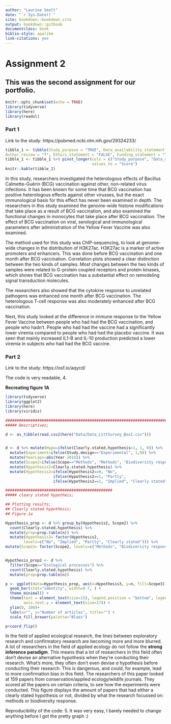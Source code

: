```yaml
---
author: "Laurine Seelt"
date: "`r Sys.Date()`"
site: bookdown::bookdown_site
output: bookdown::gitbook
documentclass: book
biblio-style: apalike
link-citations: yes
---
```


# Assignment 2

## This was the second assignment for our portfolio.

```r
knitr::opts_chunk$set(echo = TRUE)
library(tidyverse)
library(here)
library(readxl)
```

### Part 1

Link to the study: https://pubmed.ncbi.nlm.nih.gov/29324233/


```r
tibble_1 <- tibble(Study_purpose = "TRUE", Data_availability_statement = "TRUE", Data_location = "TRUE", Study_location = "TRUE",
Author_review = "7", Ethics_statement = "FALSE", Funding_statement = "TRUE", Code_availability = "TRUE")
tibble_1 <- tibble_1 %>% pivot_longer(cols = c("Study_purpose", "Data_availability_statement", "Data_location", "Study_location", "Author_review", "Ethics_statement", "Funding_statement", "Code_availability"), names_to = "Category",
                                      values_to = "Score")
knitr::kable(tibble_1)
```


In this study, researchers investigated the heterologous effects of Bacillus Calmette-Guérin (BCG) vaccination against other, non-related virus infections. 
It has been known for some time that BCG vaccination has positive heterologous effects against other virusses, but the exact immunological basis for this effect has never been examined in depth. The researchers in this study examined the genome-wide histone modifications that take place as a result of BCG vaccination, and also examined the functional changes in monocytes that take place after BCG vaccination. The effect of BCG vaccination on viral, serological and immunological parameters after administration of the Yellow Fever Vaccine was also examined.

The method used for this study was ChIP-sequencing, to look at genome-wide changes in the distribution of H3K27ac. H3K27ac is a marker of active promoters and enhancers. This was done before BCG vaccination and one month after BCG vaccination. Correlation plots showed a clear distinction between the two kinds of samples. Most changes between the two kinds of samples were related to G-protein coupled receptors and protein kinases, which shows that BCG vaccination has a substantial effect on remodeling signal transduction molecules.

The researchers also showed that the cytokine response to unrelated pathogens was enhanced one month after BCG vaccination. The heterologous T-cell response was also moderately enhanced after BCG vaccination.

Next, this study looked at the difference in immune response to the Yellow Fever Vaccine between people who had had the BCG vaccination, and people who hadn't. People who had had the vaccine had a significantly lower viremia compared to people who had had the placebo vaccine. It was seen that mainly increased IL1-B and IL-10 production predicted a lower viremia in subjects who had had the BCG vaccine.


### Part 2

Link to the study: https://osf.io/aqycd/ 

The code is very readable, 4.

__Recreating figure 1A__
```r
library(tidyverse)
library(ggplot2)
library(here)
library(viridis)

##################################################################################################
##### Descriptives; 

d <- as_tibble(read.csv2(here("Data/Data_LittSurvey_Box1.csv")))


d <- d %>% mutate(Hypo=ifelse(Clearly.stated.hypothesis>1, 1, 0)) %>%
  mutate(Experiment=ifelse(Study.design=="Experimental", 1,0)) %>%
  mutate(YearLaps=abs(Year-2016)) %>%
  mutate(Scope2=ifelse(Scope=="Methods", "Methods", "Biodiversity response")) %>%
  mutate(Hypothesis2=Clearly.stated.hypothesis) %>% 
  mutate(Hypothesis2=ifelse(Hypothesis2==0, "No", 
                     ifelse(Hypothesis2==1, "Partly", 
                     ifelse(Hypothesis2==2, "Implied", "Clearly stated"))))

###############################################
##### cleary stated hypotheis; 

## Plotting results; 
## Clearly stated hypothesis; 
## Figure 1a

Hypothesis_prop <- d %>% group_by(Hypothesis2, Scope2) %>%
  count(Clearly.stated.hypothesis) %>%
  mutate(prop=prop.table(n)) %>%
  mutate(Hypothesis3= factor(Hypothesis2, 
        levels=c("No", "Implied", "Partly", "Clearly stated"))) %>%
mutate(Scope3= factor(Scope2, levels=c("Methods", "Biodiversity response")))


Hypothesis_prop2 <- d %>%
  filter(Scope=="Ecological processes") %>%
  count(Clearly.stated.hypothesis) %>%
  mutate(prop=prop.table(n))

p <- ggplot(data=Hypothesis_prop, aes(x=Hypothesis3, y=n, fill=Scope3)) +
  geom_bar(stat="identity", width=0.7, ) +
  theme_minimal() + 
  theme(text = element_text(size=15), legend.position = "bottom", legend.title = element_blank(), 
        axis.text.y = element_text(size=17)) +
  ylim(0, 100)+
  labs(x="", y="Number of articles", title="") + 
  scale_fill_brewer(palette="Blues")

p+coord_flip()
```

In the field of applied ecological research, the lines between exploratory research and confirmatory research are becoming more and more blurred. A lot of researchers in the field of applied ecology do not follow the __strong inference paradigm__. This means that a lot of researchers in this field often don't devise an alternative hypothesis when they're conducting their research. What's more, they often don't even devise _a_ hypothesis before conducting their research. This is dangerous, and could, for example, lead to more confirmation bias in this field.
The researchers of this paper looked at 159 papers from conservation/applied ecology/wildife journals. They scored all the papers on certain criteria, to see how the experiments were conducted. This figure displays the amount of papers that had either a clearly stated hypothesis or not, divided by what the research focussed on: methods or biodiversity response.

Reproducibility of the code: 5. It was very easy, I barely needed to change anything before I got the pretty graph :)

